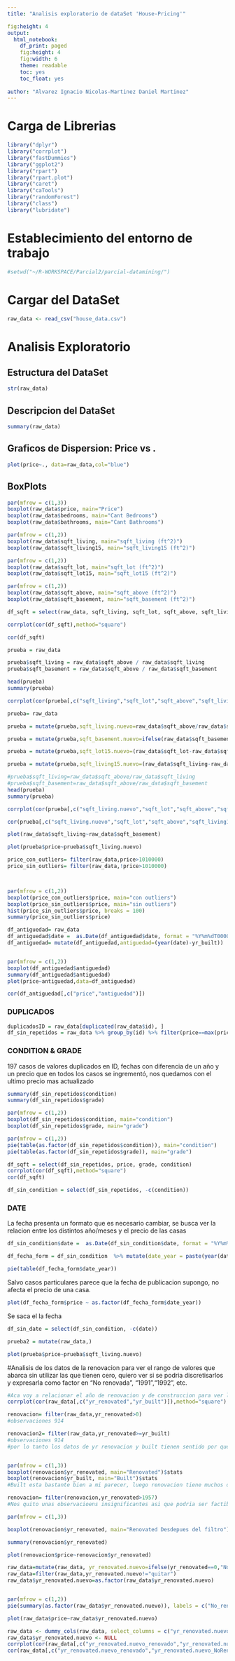 ```yaml
---
title: "Analisis exploratorio de dataSet 'House-Pricing'"

fig:height: 4
output:
  html_notebook:
    df_print: paged
    fig:height: 4
    fig:width: 6
    theme: readable
    toc: yes
    toc_float: yes
    
author: "Alvarez Ignacio Nicolas-Martinez Daniel Martinez"
---
```



# Carga de Librerias
```r
library("dplyr")
library("corrplot")
library("fastDummies")
library("ggplot2")
library("rpart")
library("rpart.plot")
library("caret")
library("caTools")
library("randomForest")
library("class")
library("lubridate")
```

# Establecimiento del entorno de trabajo
```r
#setwd("~/R-WORKSPACE/Parcial2/parcial-datamining/")
```

# Cargar del DataSet
```r
raw_data <- read_csv("house_data.csv")
```

# Analisis Exploratorio 

## Estructura del DataSet
```r
str(raw_data)
```

## Descripcion del DataSet
```r
summary(raw_data)
```

## Graficos de Dispersion: Price vs .
```r
plot(price~., data=raw_data,col="blue")
```



## BoxPlots

```r
par(mfrow = c(1,3))
boxplot(raw_data$price, main="Price")
boxplot(raw_data$bedrooms, main="Cant Bedrooms")
boxplot(raw_data$bathrooms, main="Cant Bathrooms")
```

```r
par(mfrow = c(1,2))
boxplot(raw_data$sqft_living, main="sqft_living (ft^2)")
boxplot(raw_data$sqft_living15, main="sqft_living15 (ft^2)")
```

```r
par(mfrow = c(1,2))
boxplot(raw_data$sqft_lot, main="sqft_lot (ft^2)")
boxplot(raw_data$sqft_lot15, main="sqft_lot15 (ft^2)")
```

```r
par(mfrow = c(1,2))
boxplot(raw_data$sqft_above, main="sqft_above (ft^2)")
boxplot(raw_data$sqft_basement, main="sqft_basement (ft^2)")
```


```r
df_sqft = select(raw_data, sqft_living, sqft_lot, sqft_above, sqft_living15, sqft_lot15, sqft_basement)

corrplot(cor(df_sqft),method="square")

cor(df_sqft)

```


```r

prueba = raw_data

prueba$sqft_living = raw_data$sqft_above / raw_data$sqft_living
prueba$sqft_basement = raw_data$sqft_above / raw_data$sqft_basement

head(prueba)
summary(prueba)

corrplot(cor(prueba[,c("sqft_living","sqft_lot","sqft_above","sqft_living15","sqft_lot15","sqft_basement")]),method="square")

prueba= raw_data

prueba = mutate(prueba,sqft_living.nuevo=raw_data$sqft_above/raw_data$sqft_living)

prueba = mutate(prueba,sqft_basement.nuevo=ifelse(raw_data$sqft_basement>0,raw_data$sqft_above/raw_data$sqft_basement,0))

prueba = mutate(prueba,sqft_lot15.nuevo=(raw_data$sqft_lot-raw_data$sqft_lot15)/raw_data$sqft_lot)

prueba = mutate(prueba,sqft_living15.nuevo=(raw_data$sqft_living-raw_data$sqft_living15)/raw_data$sqft_living)

#prueba$sqft_living=raw_data$sqft_above/raw_data$sqft_living
#prueba$sqft_basement=raw_data$sqft_above/raw_data$sqft_basement
head(prueba)
summary(prueba)

corrplot(cor(prueba[,c("sqft_living.nuevo","sqft_lot","sqft_above","sqft_living15.nuevo","sqft_lot15.nuevo","sqft_basement.nuevo")]),method="square")

cor(prueba[,c("sqft_living.nuevo","sqft_lot","sqft_above","sqft_living15.nuevo","sqft_lot15.nuevo","sqft_basement.nuevo")])

plot(raw_data$sqft_living~raw_data$sqft_basement)

```

```r
plot(prueba$price~prueba$sqft_living.nuevo)
```
```r

price_con_outliers= filter(raw_data,price>1010000)
price_sin_outliers= filter(raw_data,!price>1010000)



par(mfrow = c(1,2))
boxplot(price_con_outliers$price, main="con outliers")
boxplot(price_sin_outliers$price, main="sin outliers")
hist(price_sin_outliers$price, breaks = 100)
summary(price_sin_outliers$price)


```

```r
df_antiguedad= raw_data
df_antiguedad$date =  as.Date(df_antiguedad$date, format = "%Y%m%dT000000")
df_antiguedad= mutate(df_antiguedad,antiguedad=(year(date)-yr_built))


par(mfrow = c(1,2))
boxplot(df_antiguedad$antiguedad)
summary(df_antiguedad$antiguedad)
plot(price~antiguedad,data=df_antiguedad)

cor(df_antiguedad[,c("price","antiguedad")])
```



### DUPLICADOS

```r
duplicadosID = raw_data[duplicated(raw_data$id), ]
df_sin_repetidos = raw_data %>% group_by(id) %>% filter(price==max(price))

```

### CONDITION & GRADE
197 casos de valores duplicados en ID, fechas con diferencia de un año y un precio que en todos los casos se ingrementó, nos quedamos con el ultimo precio mas actualizado
```r
summary(df_sin_repetidos$condition)
summary(df_sin_repetidos$grade)
```

```r
par(mfrow = c(1,2))
boxplot(df_sin_repetidos$condition, main="condition")
boxplot(df_sin_repetidos$grade, main="grade")
```
```r
par(mfrow = c(1,2))
pie(table(as.factor(df_sin_repetidos$condition)), main="condition")
pie(table(as.factor(df_sin_repetidos$grade)), main="grade")
```

```r

df_sqft = select(df_sin_repetidos, price, grade, condition)
corrplot(cor(df_sqft),method="square")
cor(df_sqft)

```

```r
df_sin_condition = select(df_sin_repetidos, -c(condition))
```

### DATE

La fecha presenta un formato que es necesario cambiar, se busca ver la relacion entre los distintos año/meses y el precio de las casas

```r
df_sin_condition$date =  as.Date(df_sin_condition$date, format = "%Y%m%dT000000")

df_fecha_form = df_sin_condition  %>% mutate(date_year = paste(year(date), month(date), sep="/"))
```

```r
pie(table(df_fecha_form$date_year))
```

Salvo casos particulares parece que la fecha de publicacion supongo, no afecta el precio de una casa.
```r
plot(df_fecha_form$price ~ as.factor(df_fecha_form$date_year))
```

Se saca el la fecha

```r
df_sin_date = select(df_sin_condition, -c(date))
```


```r
prueba2 = mutate(raw_data,)
```



```r
plot(prueba$price~prueba$sqft_living.nuevo)
```


#Analisis de los datos de la renovacion para ver el rango de valores que abarca sin utilizar las que tienen cero, quiero ver si se podria discretisarlos y expresarla como factor en "No renovada", "1991","1992", etc.
```r
#Aca voy a relacionar el año de renovacion y de construccion para ver la correlacion
corrplot(cor(raw_data[,c("yr_renovated","yr_built")]),method="square")

renovacion= filter(raw_data,yr_renovated>0)
#observaciones 914

renovacion2= filter(raw_data,yr_renovated>=yr_built)
#observaciones 914
#por lo tanto los datos de yr renovacion y built tienen sentido por que las que tienen renovacion son posteriores a los de construccion


par(mfrow = c(1,3))
boxplot(renovacion$yr_renovated, main="Renovated")$stats
boxplot(renovacion$yr_built, main="Built")$stats
#Built esta bastante bien a mi parecer, luego renovacion tiene muchos outliners

renovacion= filter(renovacion,yr_renovated>1957)
#Nos quito unas observacioens insignificantes asi que podria ser factible este filtro

par(mfrow = c(1,3))

boxplot(renovacion$yr_renovated, main="Renovated Desdepues del filtro")$stats

summary(renovacion$yr_renovated)

plot(renovacion$price~renovacion$yr_renovated)
```



```r
raw_data=mutate(raw_data, yr_renovated.nuevo=ifelse(yr_renovated==0,"NoRenovado",ifelse(yr_renovated>1957,"renovado","quitar")))
raw_data=filter(raw_data,yr_renovated.nuevo!="quitar")
raw_data$yr_renovated.nuevo=as.factor(raw_data$yr_renovated.nuevo)


par(mfrow = c(1,2))
pie(summary(as.factor(raw_data$yr_renovated.nuevo)), labels = c("No_renovado","renovado"), main = "Distribución de 'Renovacion'")

plot(raw_data$price~raw_data$yr_renovated.nuevo)

raw_data <- dummy_cols(raw_data, select_columns = c("yr_renovated.nuevo"))
raw_data$yr_renovated.nuevo <- NULL
corrplot(cor(raw_data[,c("yr_renovated.nuevo_renovado","yr_renovated.nuevo_NoRenovado","price")]),method="square")
cor(raw_data[,c("yr_renovated.nuevo_renovado","yr_renovated.nuevo_NoRenovado","price")])
```